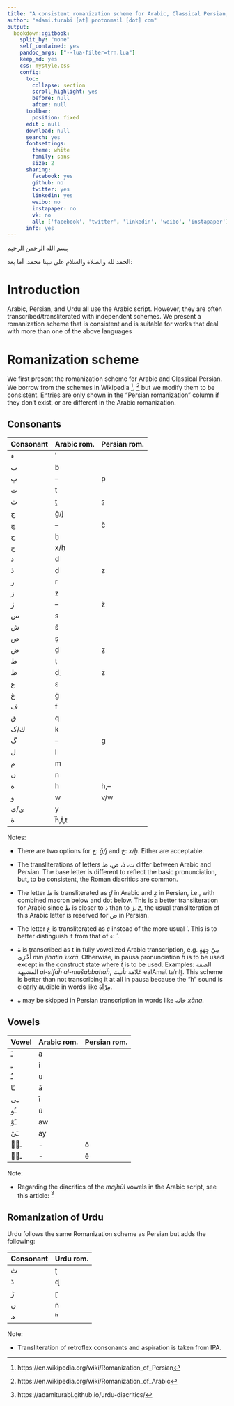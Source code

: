 ```yaml
---
title: "A consistent romanization scheme for Arabic, Classical Persian, and Urdu"
author: "adami.turabi [at] protonmail [dot] com"
output:
  bookdown::gitbook:
    split_by: "none"
    self_contained: yes
    pandoc_args: ["--lua-filter=trn.lua"]
    keep_md: yes
    css: mystyle.css
    config:
      toc:
        collapse: section
        scroll_highlight: yes
        before: null
        after: null
      toolbar:
        position: fixed
      edit : null
      download: null
      search: yes
      fontsettings:
        theme: white
        family: sans
        size: 2
      sharing:
        facebook: yes
        github: no
        twitter: yes
        linkedin: yes
        weibo: no
        instapaper: no
        vk: no
        all: ['facebook', 'twitter', 'linkedin', 'weibo', 'instapaper']
      info: yes
---
```

[بسم الله الرحمن الرحيم]{.ar}

[الحمد لله والصلاة والسلام على نبينا محمد. أما بعد:]{.ar}

# Introduction

Arabic, Persian, and Urdu all use the Arabic script. However, they are often transcribed/transliterated with independent schemes. We present a romanization scheme that is consistent and is suitable for works that deal with more than one of the above languages

# Romanization scheme

We first present the romanization scheme for Arabic and Classical Persian. We borrow from the schemes in Wikipedia ^[https://en.wikipedia.org/wiki/Romanization_of_Persian], ^[https://en.wikipedia.org/wiki/Romanization_of_Arabic] but we modify them to be consistent. Entries are only shown in the "Persian romanization" column if they don't exist, or are different in the Arabic romanization.

## Consonants

| Consonant | Arabic rom. | Persian rom. |
|:---------|:--------|:-------|
|[ء]{.ar}  | ʾ       |        |
|[ب]{.ar}  | b       |        |
|[پ]{.ar}  | –       | p      |
|[ت]{.ar}  | t       |        |
|[ث]{.ar}  | ṯ       | s̱      |
|[ج]{.ar}  | ǧ/j     |        |
|[چ]{.ar}  | –       | č      |
|[ح]{.ar}  | ḥ       |        |
|[خ]{.ar}  | x/ḫ     |        |
|[د]{.ar}  | d       |        |
|[ذ]{.ar}  | ḏ       | ẕ      |
|[ر]{.ar}  | r       |        |
|[ز]{.ar}  | z       |        |
|[ژ]{.ar}  | –       | ž      |
|[س]{.ar}  | s       |        |
|[ش]{.ar}  | š       |        |
|[ص]{.ar}  | ṣ       |        |
|[ض]{.ar}  | ḍ       | ẓ      |
|[ط]{.ar}  | ṭ       |        |
|[ظ]{.ar}  | ḏ̣       | ẕ̣      |
|[ع]{.ar}  | ɛ       |        |
|[غ]{.ar}  | ġ       |        |
|[ف]{.ar}  | f       |        |
|[ق]{.ar}  | q       |        |
|[ك/ک]{.ar}| k       |        |
|[گ]{.ar}  | –       | g      |
|[ل]{.ar}  | l       |        |
|[م]{.ar}  | m       |        |
|[ن]{.ar}  | n       |        |
|[ه]{.ar}  | h       | h,–      |
|[و]{.ar}  | w       | v/w    |
|[ي/ی]{.ar}| y       |        |
|[ة]{.ar}  | ḧ,ẗ,t   |        |

Notes:

+ There are two options for [ج]{.ar}: _ǧ/j_ and [خ]{.ar}: _x/ḫ_. Either are acceptable.

+ The transliterations of letters [ث، ذ، ض، ظ]{.ar} differ between Arabic and Persian. The base letter is different to reflect the basic pronunciation, but, to be consistent, the Roman diacritics are common.

+ The letter [ظ]{.ar} is transliterated as _ḏ̣_ in Arabic and _ẕ̣_ in Persian, i.e., with combined macron below and dot below. This is a better transliteration for Arabic since [ظ]{.ar} is closer to [ذ]{.ar} than to [ز]{.ar}. _ẓ_, the usual transliteration of this Arabic letter is reserved for [ض]{.ar} in Persian.

+ The letter [ع]{.ar} is transliterated as _ɛ_ instead of the more usual _ʿ_. This is to better distinguish it from that of [ء]{.ar}: _ʾ_.

+ [ة]{.ar} is transcribed as [t]{.trn} in fully vowelized Arabic transcription, e.g. [مِنْ جِهَةٍ أُخْرَى]{.ar} _min jihatin ʾuxrā_. Otherwise, in pausa pronunciation _ḧ_ is to be used except in the construct state where _ẗ_ is to be used. Examples: [الصفة المشبهة]{.ar} _al-ṣifaḧ al-mušabbahaḧ_,  [عَلامَة تأنيث]{.ar} [ealAmaẗ taʾnIṯ]{.trn}. This scheme is better than not transcribing it at all in pausa because the "h" sound is clearly audible in words like [مِرْآة]{.ar}.

+ [ه]{.ar} may be skipped in Persian transcription in words like [خانه]{.ar} _xāna_.

## Vowels

| Vowel     | Arabic rom. | Persian rom. |
|:----------|:------------|:-------------|
|[ـَ]{.ar}  | a            |              |
|[ـِ]{.ar}  | i            |              |
|[ـُ]{.ar}  | u            |              |
|[ـَا]{.ar} | ā            |              |
|[ـِی]{.ar} | ī            |              |
|[ـُو]{.ar} | ū            |              |
|[ـَوْ]{.ar} | aw           |              |
|[ـَیْ]{.ar} | ay           |              |
|[ـوࣳ]{.ar} | -            | ō            |
|[ـیۧ]{.ar} | -            | ē            |

Note:

+ Regarding the diacritics of the _majhūl_ vowels in the Arabic script, see this article: ^[ https://adamiturabi.github.io/urdu-diacritics/]

## Romanization of Urdu

Urdu follows the same Romanization scheme as Persian but adds the following:

| Consonant | Urdu rom.|
|:----------|:---------|
|[ٹ]{.ar}   | ʈ        |
|[ڈ]{.ar}   | ɖ        |
|[ڑ]{.ar}   | ɽ        |
|[ں]{.ar}   | ň        |
|[ھ]{.ar}   | ʰ        |

Note:

+ Transliteration of retroflex consonants and aspiration is taken from IPA.


